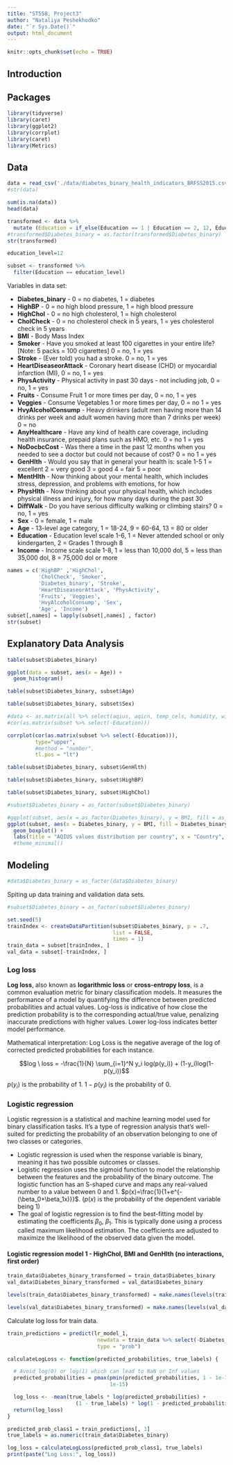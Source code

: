 ```yaml
---
title: "ST558, Project3"
author: "Nataliya Peshekhodko"
date: "`r Sys.Date()`"
output: html_document
---
```


```r
knitr::opts_chunk$set(echo = TRUE)
```

## Introduction

## Packages

```r
library(tidyverse)
library(caret)
library(ggplot2)
library(corrplot)
library(caret)
library(Metrics)
```


## Data

```r
data = read_csv('./data/diabetes_binary_health_indicators_BRFSS2015.csv')
#str(data)
```




```r
sum(is.na(data))
head(data)
```



```r
transformed <- data %>%
  mutate (Education = if_else(Education == 1 | Education == 2, 12, Education))
#transformed$Diabetes_binary = as.factor(transformed$Diabetes_binary)
str(transformed)
```



```r
education_level=12

subset <- transformed %>%
  filter(Education == education_level)
```


Variables in data set:

  - **Diabetes_binary** - 0 = no diabetes, 1 = diabetes
  - **HighBP** - 0 = no high blood pressure, 1 = high blood pressure
  - **HighChol** - 0 = no high cholesterol, 1 = high cholesterol
  - **CholCheck** - 0 = no cholesterol check in 5 years,  1 = yes cholesterol check in 5 years
  - **BMI** - Body Mass Index
  - **Smoker** - Have you smoked at least 100 cigarettes in your entire life? [Note: 5 packs = 100 cigarettes] 0 = no, 1 = yes
  - **Stroke** - (Ever told) you had a stroke. 0 = no,  1 = yes
  - **HeartDiseaseorAttack** - Coronary heart disease (CHD) or myocardial infarction (MI), 0 = no, 1 = yes
  - **PhysActivity** - Physical activity in past 30 days - not including job,  0 = no, 1 = yes
  - **Fruits** - Consume Fruit 1 or more times per day, 0 = no, 1 = yes
  - **Veggies** - Consume Vegetables 1 or more times per day, 0 = no 1 = yes
  - **HvyAlcoholConsump** - Heavy drinkers (adult men having more than 14 drinks per week and adult women having more than 7 drinks per week) 0 = no
  - **AnyHealthcare** - Have any kind of health care coverage, including health insurance, prepaid plans such as HMO, etc. 0 = no 1 = yes
  - **NoDocbcCost** - Was there a time in the past 12 months when you needed to see a doctor but could not because of cost? 0 = no 1 = yes
  - **GenHlth** - Would you say that in general your health is: scale 1-5 1 = excellent 2 = very good 3 = good 4 = fair 5 = poor
  - **MentHlth** - Now thinking about your mental health, which includes stress, depression, and problems with emotions, for how 
  - **PhysHlth** - Now thinking about your physical health, which includes physical illness and injury, for how many days during the past 30 
  - **DiffWalk** - Do you have serious difficulty walking or climbing stairs? 0 = no, 1 = yes
  - **Sex** - 0 = female,  1 = male
  - **Age** - 13-level age category, 1 = 18-24, 9 = 60-64,  13 = 80 or older
  - **Education** - Education level scale 1-6, 1 = Never attended school or only kindergarten,  2 = Grades 1 through 8
  - **Income** - Income scale scale 1-8,  1 = less than 10,000 dol,  5 = less than 35,000 dol,  8 = 75,000 dol or more
  

```r
names = c('HighBP' ,'HighChol', 
          'CholCheck', 'Smoker', 
          'Diabetes_binary', 'Stroke',
          'HeartDiseaseorAttack', 'PhysActivity',
          'Fruits', 'Veggies', 
          'HvyAlcoholConsump', 'Sex',
          'Age', 'Income')
subset[,names] = lapply(subset[,names] , factor)
str(subset)
```

## Explanatory Data Analysis


```r
table(subset$Diabetes_binary)
```

```r
ggplot(data = subset, aes(x = Age)) +
  geom_histogram()
```

```r
table(subset$Diabetes_binary, subset$Age)
```

```r
table(subset$Diabetes_binary, subset$Sex)
```


```r
#data <- as.matrix(all %>% select(aqius, aqicn, temp_cels, humidity, wind_speed, atm_pressure))
#cor(as.matrix(subset %>% select(-Education)))

corrplot(cor(as.matrix(subset %>% select(-Education))), 
         type="upper", 
         #method = "number",
         tl.pos = "lt")
```

```r
table(subset$Diabetes_binary, subset$GenHlth)
```

```r
table(subset$Diabetes_binary, subset$HighBP)
```

```r
table(subset$Diabetes_binary, subset$HighChol)
```

```r
#subset$Diabetes_binary = as_factor(subset$Diabetes_binary)

#ggplot(subset, aes(x = as_factor(Diabetes_binary), y = BMI, fill = as_factor(Diabetes_binary))) +
ggplot(subset, aes(x = Diabetes_binary, y = BMI, fill = Diabetes_binary)) +
  geom_boxplot() +
  labs(title = "AQIUS values distribution per country", x = "Country", y = "AQIUS") #+
  #theme_minimal()
```



## Modeling

```r
#data$Diabetes_binary = as_factor(data$Diabetes_binary)
```

Spiting up data training and validation data sets.

```r
#subset$Diabetes_binary = as_factor(subset$Diabetes_binary)

set.seed(5)
trainIndex <- createDataPartition(subset$Diabetes_binary, p = .7, 
                                  list = FALSE, 
                                  times = 1)
train_data = subset[trainIndex, ]
val_data = subset[-trainIndex, ]
```


### Log loss

**Log loss**, also known as **logarithmic loss** or **cross-entropy loss**, is a common evaluation metric for binary classification models. It measures the performance of a model by quantifying the difference between predicted probabilities and actual values. Log-loss is indicative of how close the prediction probability is to the corresponding actual/true value, penalizing inaccurate predictions with higher values. Lower log-loss indicates better model performance.


  
Mathematical interpretation: Log Loss is the negative average of the log of corrected predicted probabilities for each instance.

$$log \ loss = -\frac{1}{N} \sum_{i=1}^N y_i log(p(y_i)) + (1-y_i)log(1-p(y_i))$$

$p(y_i)$ is the probability of $1$.
$1-p(y_i)$ is the probability of 0.


### Logistic regression

Logistic regression is a statistical and machine learning model used for binary classification tasks. It's a type of regression analysis that's well-suited for predicting the probability of an observation belonging to one of two classes or categories.


  - Logistic regression is used when the response variable is binary, meaning it has two possible outcomes or classes. 
  - Logistic regression uses the sigmoid function to model the relationship between the features and the probability of the binary outcome. The logistic function has an S-shaped curve and maps any real-valued number to a value between 0 and 1. $p(x)=\frac{1}{1+e^{-(\beta_0+\beta_1x)}}$. ($p(x)$ is the probability of the dependent variable being 1)
  - The goal of logistic regression is to find the best-fitting model by estimating the coefficients $\beta_0$, $\beta_1$.
  This is typically done using a process called maximum likelihood estimation. The coefficients are adjusted to maximize the likelihood of the observed data given the model.
  

#### Logistic regression model 1 - HighChol, BMI and GenHlth (no interactions, first order)

```r
train_data$Diabetes_binary_transformed = train_data$Diabetes_binary
val_data$Diabetes_binary_transformed = val_data$Diabetes_binary

levels(train_data$Diabetes_binary_transformed) = make.names(levels(train_data$Diabetes_binary_transformed))

levels(val_data$Diabetes_binary_transformed) = make.names(levels(val_data$Diabetes_binary_transformed))
```


Calculate log loss for train data. 

```r
train_predictions = predict(lr_model_1, 
                             newdata = train_data %>% select(-Diabetes_binary), 
                             type = "prob")
```




```r
calculateLogLoss <- function(predicted_probabilities, true_labels) {

  # Avoid log(0) or log(1) which can lead to NaN or Inf values
  predicted_probabilities = pmax(pmin(predicted_probabilities, 1 - 1e-15), 
                                 1e-15)

  log_loss <- -mean(true_labels * log(predicted_probabilities) + 
                      (1 - true_labels) * log(1 - predicted_probabilities))
  return(log_loss)
}
```





```r
predicted_prob_class1 = train_predictions[, 1]
true_labels = as.numeric(train_data$Diabetes_binary)

log_loss = calculateLogLoss(predicted_prob_class1, true_labels)
print(paste("Log Loss:", log_loss))
```


